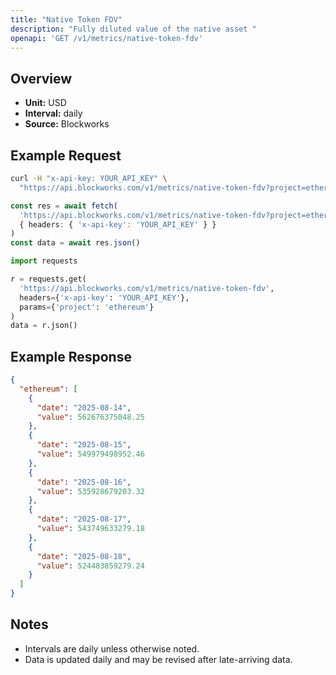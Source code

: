 ```yaml
---
title: "Native Token FDV"
description: "Fully diluted value of the native asset "
openapi: 'GET /v1/metrics/native-token-fdv'
---
```


## Overview

- **Unit:** USD
- **Interval:** daily
- **Source:** Blockworks

## Example Request

<CodeGroup>

```bash cURL
curl -H "x-api-key: YOUR_API_KEY" \
  "https://api.blockworks.com/v1/metrics/native-token-fdv?project=ethereum"
```

```typescript TypeScript
const res = await fetch(
  'https://api.blockworks.com/v1/metrics/native-token-fdv?project=ethereum',
  { headers: { 'x-api-key': 'YOUR_API_KEY' } }
)
const data = await res.json()
```

```python Python
import requests

r = requests.get(
  'https://api.blockworks.com/v1/metrics/native-token-fdv',
  headers={'x-api-key': 'YOUR_API_KEY'},
  params={'project': 'ethereum'}
)
data = r.json()
```

</CodeGroup>

## Example Response

```json
{
  "ethereum": [
    {
      "date": "2025-08-14",
      "value": 562676375048.25
    },
    {
      "date": "2025-08-15",
      "value": 549979498952.46
    },
    {
      "date": "2025-08-16",
      "value": 535928679203.32
    },
    {
      "date": "2025-08-17",
      "value": 543749633279.18
    },
    {
      "date": "2025-08-18",
      "value": 524483859279.24
    }
  ]
}
```

## Notes
- Intervals are daily unless otherwise noted.
- Data is updated daily and may be revised after late-arriving data.
